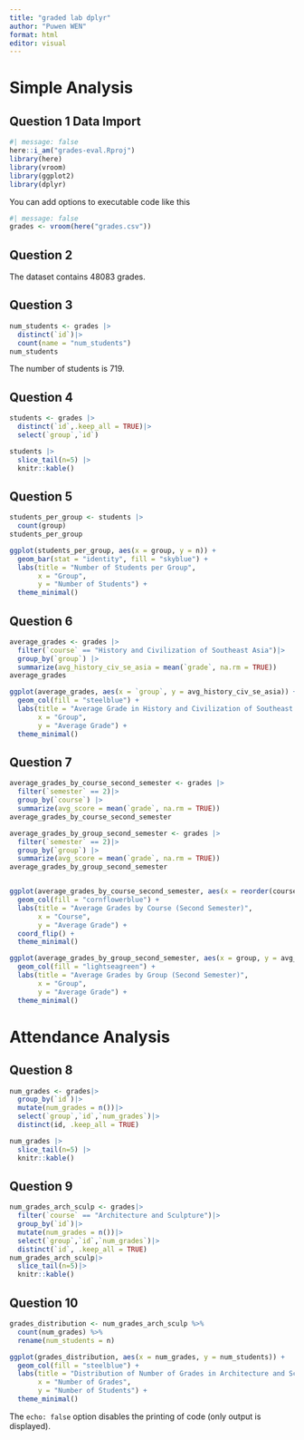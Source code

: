 ```yaml
---
title: "graded lab dplyr"
author: "Puwen WEN"
format: html
editor: visual
---
```


# Simple Analysis
## Question 1 Data Import


```r
#| message: false
here::i_am("grades-eval.Rproj")
library(here)
library(vroom)
library(ggplot2)
library(dplyr)

```

You can add options to executable code like this

```r
#| message: false
grades <- vroom(here("grades.csv"))
```
## Question 2

The dataset contains 48083 grades.

## Question 3
```r

num_students <- grades |>
  distinct(`id`)|>
  count(name = "num_students")
num_students
```
The number of students is 719.

## Question 4

```r

students <- grades |>
  distinct(`id`,.keep_all = TRUE)|>
  select(`group`,`id`)

students |>
  slice_tail(n=5) |>
  knitr::kable()


```

## Question 5
```r

students_per_group <- students |>
  count(group)
students_per_group

ggplot(students_per_group, aes(x = group, y = n)) +
  geom_bar(stat = "identity", fill = "skyblue") +
  labs(title = "Number of Students per Group",
       x = "Group",
       y = "Number of Students") +
  theme_minimal()

```

## Question 6

```r

average_grades <- grades |>
  filter(`course` == "History and Civilization of Southeast Asia")|>
  group_by(`group`) |>
  summarize(avg_history_civ_se_asia = mean(`grade`, na.rm = TRUE))
average_grades

ggplot(average_grades, aes(x = `group`, y = avg_history_civ_se_asia)) +
  geom_col(fill = "steelblue") +
  labs(title = "Average Grade in History and Civilization of Southeast Asia by Group",
       x = "Group",
       y = "Average Grade") +
  theme_minimal()

```
## Question 7

```r


average_grades_by_course_second_semester <- grades |>
  filter(`semester` == 2)|>
  group_by(`course`) |>
  summarize(avg_score = mean(`grade`, na.rm = TRUE))
average_grades_by_course_second_semester

average_grades_by_group_second_semester <- grades |>
  filter(`semester` == 2)|>
  group_by(`group`) |>
  summarize(avg_score = mean(`grade`, na.rm = TRUE))
average_grades_by_group_second_semester


ggplot(average_grades_by_course_second_semester, aes(x = reorder(course, avg_score), y = avg_score)) +
  geom_col(fill = "cornflowerblue") +
  labs(title = "Average Grades by Course (Second Semester)",
       x = "Course",
       y = "Average Grade") +
  coord_flip() +
  theme_minimal()

ggplot(average_grades_by_group_second_semester, aes(x = group, y = avg_score)) +
  geom_col(fill = "lightseagreen") +
  labs(title = "Average Grades by Group (Second Semester)",
       x = "Group",
       y = "Average Grade") +
  theme_minimal()

```
# Attendance Analysis

## Question 8

```r

num_grades <- grades|>
  group_by(`id`)|>
  mutate(num_grades = n())|>
  select(`group`,`id`,`num_grades`)|>
  distinct(id, .keep_all = TRUE)

num_grades |>
  slice_tail(n=5) |>
  knitr::kable()


```

## Question 9

```r

num_grades_arch_sculp <- grades|>
  filter(`course` == "Architecture and Sculpture")|>
  group_by(`id`)|>
  mutate(num_grades = n())|>
  select(`group`,`id`,`num_grades`)|>
  distinct(`id`, .keep_all = TRUE)
num_grades_arch_sculp|>
  slice_tail(n=5)|>
  knitr::kable()


```



## Question 10

```r

grades_distribution <- num_grades_arch_sculp %>%
  count(num_grades) %>%
  rename(num_students = n)

ggplot(grades_distribution, aes(x = num_grades, y = num_students)) +
  geom_col(fill = "steelblue") +
  labs(title = "Distribution of Number of Grades in Architecture and Sculpture",
       x = "Number of Grades",
       y = "Number of Students") +
  theme_minimal()

```








The `echo: false` option disables the printing of code (only output is displayed).
